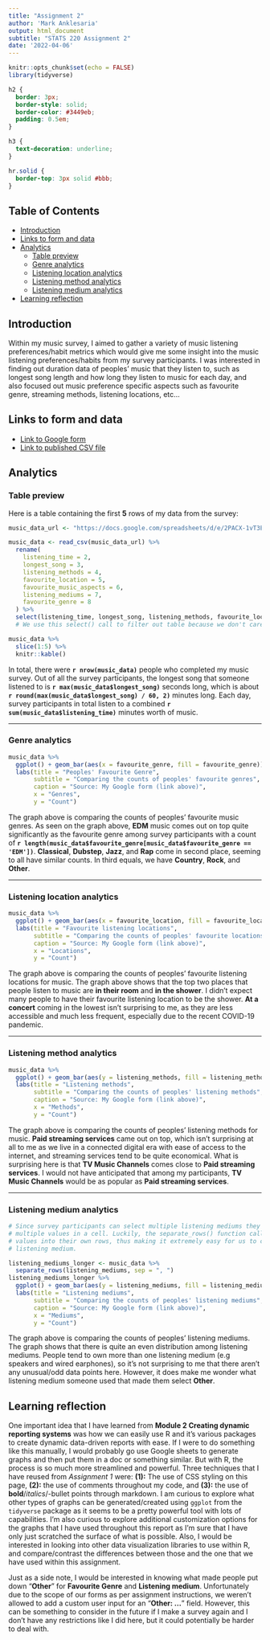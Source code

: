 ```yaml
---
title: "Assignment 2"
author: 'Mark Anklesaria'
output: html_document
subtitle: "STATS 220 Assignment 2"
date: '2022-04-06'
---
```


```r
knitr::opts_chunk$set(echo = FALSE)
library(tidyverse)
```

```css
h2 {
  border: 3px;
  border-style: solid;
  border-color: #3449eb;
  padding: 0.5em;
}

h3 {
  text-decoration: underline;
}

hr.solid {
  border-top: 3px solid #bbb;
}
```

## Table of Contents

-   [Introduction](#intro)
-   [Links to form and data](#form-data)
-   [Analytics](#analytics)
    - [Table preview](#table-preview)
    - [Genre analytics](#genre-analytics)
    - [Listening location analytics](#ll-analytics)
    - [Listening method analytics](#lm-analytics)
    - [Listening medium analytics](#lmed-analytics)
-   [Learning reflection](#learning-reflection)

## Introduction {#intro}
Within my music survey, I aimed to gather a variety of music listening preferences/habit metrics which would give me some insight into the music listening preferences/habits from my survey participants. I was interested in finding out duration data of peoples' music that they listen to, such as longest song length and how long they listen to music for each day, and also focused out music preference specific aspects such as favourite genre, streaming methods, listening locations, etc...

## Links to form and data    {#form-data}
- [Link to Google form](https://docs.google.com/forms/d/e/1FAIpQLSf6DS9yzrmJU9bQi-KpiZcNmP2GMMGxtQ_0obbMrk7-RRwThw/viewform)
- [Link to published CSV file](https://docs.google.com/spreadsheets/d/e/2PACX-1vT3EDN8Gj0slCBdt3X2Y5-AhLU6vyiO2uQMFkoL7aSs7br01stvgzFMMbD6lNdA3aKJuh4jsNN7FhXl/pub?gid=1319887923&single=true&output=csv)

## Analytics {#analytics}

### Table preview {#table-preview}

Here is a table containing the first **5** rows of my data from the survey:

```r
music_data_url <- "https://docs.google.com/spreadsheets/d/e/2PACX-1vT3EDN8Gj0slCBdt3X2Y5-AhLU6vyiO2uQMFkoL7aSs7br01stvgzFMMbD6lNdA3aKJuh4jsNN7FhXl/pub?gid=1319887923&single=true&output=csv"  # URL for my music data

music_data <- read_csv(music_data_url) %>%
  rename(
    listening_time = 2,
    longest_song = 3,
    listening_methods = 4,
    favourite_location = 5,
    favourite_music_aspects = 6,
    listening_mediums = 7,
    favourite_genre = 8
  ) %>%
  select(listening_time, longest_song, listening_methods, favourite_location, favourite_music_aspects, listening_mediums, favourite_genre)
  # We use this select() call to filter out table because we don't care about the 'Timestamp' column throughout our report. 

music_data %>%
  slice(1:5) %>%
  knitr::kable()

```

In total, there were **`r nrow(music_data)`** people who completed my music survey. Out of all the survey participants, the longest song that someone listened to is **`r max(music_data$longest_song)`** seconds long, which is about **`r round(max(music_data$longest_song) / 60, 2)`** minutes long. Each day, survey participants in total listen to a combined **`r sum(music_data$listening_time)`** minutes worth of music.

<hr class="solid">

### Genre analytics {#genre-analytics}

```r
music_data %>%
  ggplot() + geom_bar(aes(x = favourite_genre, fill = favourite_genre)) + 
  labs(title = "Peoples' Favourite Genre", 
       subtitle = "Comparing the counts of peoples' favourite genres",
       caption = "Source: My Google form (link above)",
       x = "Genres", 
       y = "Count")
```

The graph above is comparing the counts of peoples' favourite music genres. As seen on the graph above, **EDM** music comes out on top quite significantly as the favourite genre among survey participants with a count of **`r length(music_data$favourite_genre[music_data$favourite_genre == 'EDM'])`**. **Classical**, **Dubstep**, **Jazz**, and **Rap** come in second place, seeming to all have similar counts. In third equals, we have **Country**, **Rock**, and **Other**.

<hr class="solid">

### Listening location analytics {#ll-analytics}

```r
music_data %>%
  ggplot() + geom_bar(aes(x = favourite_location, fill = favourite_location)) + 
  labs(title = "Favourite listening locations", 
       subtitle = "Comparing the counts of peoples' favourite locations to listen to music",
       caption = "Source: My Google form (link above)",
       x = "Locations", 
       y = "Count")
```

The graph above is comparing the counts of peoples' favourite listening locations for music. The graph above shows that the top two places that people listen to music are **in their room** and **in the shower**. I didn't expect many people to have their favourite listening location to be the shower. **At a concert** coming in the lowest isn't surprising to me, as they are less accessible and much less frequent, especially due to the recent COVID-19 pandemic.

<hr class="solid">

### Listening method analytics {#lm-analytics}

```r
music_data %>%
  ggplot() + geom_bar(aes(y = listening_methods, fill = listening_methods)) + 
  labs(title = "Listening methods", 
       subtitle = "Comparing the counts of peoples' listening methods", 
       caption = "Source: My Google form (link above)",
       x = "Methods", 
       y = "Count")
```

The graph above is comparing the counts of peoples' listening methods for music. **Paid streaming services** came out on top, which isn't surprising at all to me as we live in a connected digital era with ease of access to the internet, and streaming services tend to be quite economical. What is surprising here is that **TV Music Channels** comes close to **Paid streaming services**. I would not have anticipated that among my participants, **TV Music Channels** would be as popular as **Paid streaming services**.

<hr class="solid">

### Listening medium analytics {#lmed-analytics}

```r
# Since survey participants can select multiple listening mediums they use, each observation will have
# multiple values in a cell. Luckily, the separate_rows() function call will separate these comma-delimited
# values into their own rows, thus making it extremely easy for us to count the total frequency of each
# listening medium.

listening_mediums_longer <- music_data %>%
  separate_rows(listening_mediums, sep = ", ")
listening_mediums_longer %>%
  ggplot() + geom_bar(aes(y = listening_mediums, fill = listening_mediums)) + 
  labs(title = "Listening mediums", 
       subtitle = "Comparing the counts of peoples' listening mediums",
       caption = "Source: My Google form (link above)",
       x = "Mediums", 
       y = "Count")
```

The graph above is comparing the counts of peoples' listening mediums. The graph shows that there is quite an even distribution among listening mediums. People tend to own more than one listening medium (e.g speakers and wired earphones), so it's not surprising to me that there aren't any unusual/odd data points here. However, it does make me wonder what listening medium someone used that made them select **Other**.

## Learning reflection {#learning-reflection}
One important idea that I have learned from **Module 2 Creating dynamic reporting systems** was how we can easily use R and it's various packages to create dynamic data-driven reports with ease. If I were to do something like this manually, I would probably go use Google sheets to generate graphs and then put them in a doc or something similar. But with R, the process is so much more streamlined and powerful. Three techniques that I have reused from *Assignment 1* were: **(1):** The use of CSS styling on this page, **(2):** the use of comments throughout my code, and **(3):** the use of **bold**/*italics*/-bullet points through markdown. I am curious to explore what other types of graphs can be generated/created using `ggplot` from the `tidyverse` package as it seems to be a pretty powerful tool with lots of capabilities. I'm also curious to explore additional customization options for the graphs that I have used throughout this report as I'm sure that I have only just scratched the surface of what is possible. Also, I would be interested in looking into other data visualization libraries to use within R, and compare/contrast the differences between those and the one that we have used within this assignment.

Just as a side note, I would be interested in knowing what made people put down "**Other**" for **Favourite Genre** and **Listening medium**. Unfortunately due to the scope of our forms as per assignment instructions, we weren't allowed to add a custom user input for an "**Other: ...**" field. However, this can be something to consider in the future if I make a survey again and I don't have any restrictions like I did here, but it could potentially be harder to deal with.
